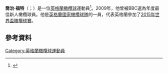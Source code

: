 '''喬治·福特'''（{{lang-en|George Ford}}；{{bd|1993年|3月16日}}）是一位[[英格蘭|英格蘭]][[橄欖球|橄欖球]]運動員<ref name=RFUProfile>{{cite news|title=The youngest player to make his professional debut|url=http://news.bbc.co.uk/sport2/hi/tv_and_radio/sports_personality_of_the_year/8342437.stm|work=Switch|publisher=BBC|accessdate=3 August 2010|first=Tom|last=Daley|date=10 November 2009|archive-date=2019-12-07|archive-url=https://web.archive.org/web/20191207132634/http://news.bbc.co.uk/sport1/hi/tv_and_radio/sports_personality_of_the_year/8342437.stm|dead-url=no}}</ref>。2009年，他曾被BBC選為年度最佳新人橄欖球員。他是[[英格蘭國家橄欖球隊|英格蘭國家橄欖球隊]]的一員，代表英格蘭參加了[[2015年世界盃橄欖球賽|2015年世界盃橄欖球賽]]。
==參考資料==
{{Reflist}}

{{commonscat|George Ford}}
[[Category:英格蘭橄欖球運動員|Category:英格蘭橄欖球運動員]]
